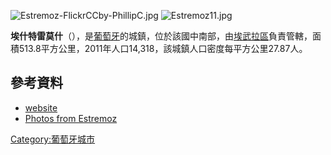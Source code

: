 {{Coord|38|51|N|7|35|W|display=title}}

[[Image:Estremoz-FlickrCCby-PhillipC.jpg|thumb]]
[[Image:Estremoz11.jpg|thumb]]
<!-- 檔案不存在 [[Image:VilaVicosaQuarry2.jpg|thumb]] ，可從英文維基百科取得 -->

'''埃什特雷莫什'''（{{lang-pt|Estremoz}}），是[[葡萄牙|葡萄牙]]的城鎮，位於該國中南部，由[[埃武拉區|埃武拉區]]負責管轄，面積513.8平方公里，2011年人口14,318，該城鎮人口密度每平方公里27.87人。

==參考資料==
*[http://www.cm-estremoz.pt/Official website]{{dead link|date=2017年12月 |bot=InternetArchiveBot |fix-attempted=yes }}
*[http://www.flickr.com/photos/vitor107/sets/1430477/ Photos from Estremoz]{{Wayback|url=http://www.flickr.com/photos/vitor107/sets/1430477/ |date=20140813005600 }}

{{Portugal-geo-stub}}
[[Category:葡萄牙城市|Category:葡萄牙城市]]